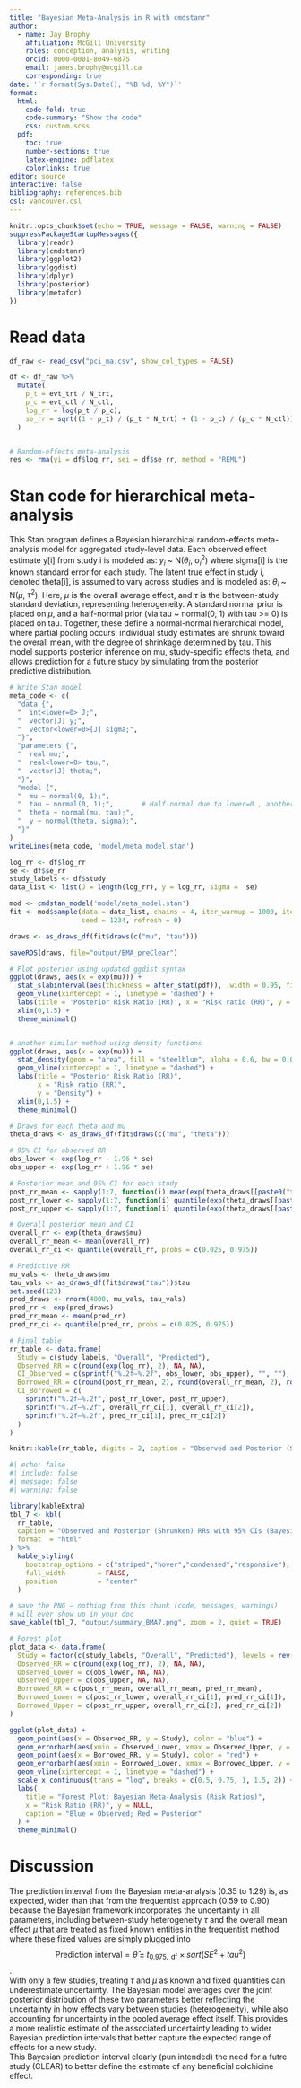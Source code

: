 ```yaml
---
title: "Bayesian Meta-Analysis in R with cmdstanr"
author: 
  - name: Jay Brophy
    affiliation: McGill University
    roles: conception, analysis, writing
    orcid: 0000-0001-8049-6875
    email: james.brophy@mcgill.ca
    corresponding: true
date: '`r format(Sys.Date(), "%B %d, %Y")`'
format:
  html:
    code-fold: true
    code-summary: "Show the code"
    css: custom.scss
  pdf:
    toc: true
    number-sections: true
    latex-engine: pdflatex
    colorlinks: true
editor: source
interactive: false
bibliography: references.bib
csl: vancouver.csl
---
```


```r
knitr::opts_chunk$set(echo = TRUE, message = FALSE, warning = FALSE)
suppressPackageStartupMessages({
  library(readr)
  library(cmdstanr)
  library(ggplot2)
  library(ggdist)
  library(dplyr)
  library(posterior)
  library(metafor)
})
```

# Read data


```r
df_raw <- read_csv("pci_ma.csv", show_col_types = FALSE)

df <- df_raw %>%
  mutate(
    p_t = evt_trt / N_trt,
    p_c = evt_ctl / N_ctl,
    log_rr = log(p_t / p_c),
    se_rr = sqrt((1 - p_t) / (p_t * N_trt) + (1 - p_c) / (p_c * N_ctl))
  )


# Random-effects meta-analysis
res <- rma(yi = df$log_rr, sei = df$se_rr, method = "REML")

```

# Stan code for hierarchical meta-analysis

This Stan program defines a Bayesian hierarchical random-effects meta-analysis model for aggregated study-level data. Each observed effect estimate y[i] from study i is modeled as: $y_i$ ~ N($\theta_i$, $\sigma^2_i$)
where sigma[i] is the known standard error for each study. The latent true effect in study i, denoted theta[i], is assumed to vary across studies and is modeled as: $\theta_i$ ~ N($\mu$, $\tau^2$). 
Here, $\mu$ is the overall average effect, and $\tau$ is the between-study standard deviation, representing heterogeneity. A standard normal prior is placed on $\mu$, and a half-normal prior (via tau ~ normal(0, 1) with tau >= 0) is placed on tau. Together, these define a normal-normal hierarchical model, where partial pooling occurs: individual study estimates are shrunk toward the overall mean, with the degree of shrinkage determined by tau. This model supports posterior inference on mu, study-specific effects theta, and allows prediction for a future study by simulating from the posterior predictive distribution.


```r
# Write Stan model
meta_code <- c(
  "data {",
  "  int<lower=0> J;",
  "  vector[J] y;",
  "  vector<lower=0>[J] sigma;",
  "}",
  "parameters {",
  "  real mu;",
  "  real<lower=0> tau;",
  "  vector[J] theta;",
  "}",
  "model {",
  "  mu ~ normal(0, 1);",
  "  tau ~ normal(0, 1);",       # Half-normal due to lower=0 , another choice truncated cauchy(0, 1) T[0, 2];
  "  theta ~ normal(mu, tau);",
  "  y ~ normal(theta, sigma);",
  "}"
)
writeLines(meta_code, 'model/meta_model.stan')

log_rr <- df$log_rr
se <- df$se_rr
study_labels <- df$study
data_list <- list(J = length(log_rr), y = log_rr, sigma =  se)

mod <- cmdstan_model('model/meta_model.stan')
fit <- mod$sample(data = data_list, chains = 4, iter_warmup = 1000, iter_sampling = 2000, 
                  seed = 1234, refresh = 0)

draws <- as_draws_df(fit$draws(c("mu", "tau")))

saveRDS(draws, file="output/BMA_preClear")
```


```r
# Plot posterior using updated ggdist syntax
ggplot(draws, aes(x = exp(mu))) +
  stat_slabinterval(aes(thickness = after_stat(pdf)), .width = 0.95, fill = 'steelblue') +
  geom_vline(xintercept = 1, linetype = 'dashed') +
  labs(title = 'Posterior Risk Ratio (RR)', x = "Risk ratio (RR)", y = 'Density') +
  xlim(0,1.5) +
  theme_minimal()


# another similar method using density functions
ggplot(draws, aes(x = exp(mu))) +
  stat_density(geom = "area", fill = "steelblue", alpha = 0.6, bw = 0.05) +
  geom_vline(xintercept = 1, linetype = "dashed") +
  labs(title = "Posterior Risk Ratio (RR)",
       x = "Risk ratio (RR)",
       y = "Density") +
  xlim(0,1.5) +
  theme_minimal()

```

```r
# Draws for each theta and mu
theta_draws <- as_draws_df(fit$draws(c("mu", "theta")))

# 95% CI for observed RR
obs_lower <- exp(log_rr - 1.96 * se)
obs_upper <- exp(log_rr + 1.96 * se)

# Posterior mean and 95% CI for each study
post_rr_mean <- sapply(1:7, function(i) mean(exp(theta_draws[[paste0("theta[", i, "]")]])))
post_rr_lower <- sapply(1:7, function(i) quantile(exp(theta_draws[[paste0("theta[", i, "]")]]), 0.025))
post_rr_upper <- sapply(1:7, function(i) quantile(exp(theta_draws[[paste0("theta[", i, "]")]]), 0.975))

# Overall posterior mean and CI
overall_rr <- exp(theta_draws$mu)
overall_rr_mean <- mean(overall_rr)
overall_rr_ci <- quantile(overall_rr, probs = c(0.025, 0.975))

# Predictive RR
mu_vals <- theta_draws$mu
tau_vals <- as_draws_df(fit$draws("tau"))$tau
set.seed(123)
pred_draws <- rnorm(4000, mu_vals, tau_vals)
pred_rr <- exp(pred_draws)
pred_rr_mean <- mean(pred_rr)
pred_rr_ci <- quantile(pred_rr, probs = c(0.025, 0.975))

# Final table
rr_table <- data.frame(
  Study = c(study_labels, "Overall", "Predicted"),
  Observed_RR = c(round(exp(log_rr), 2), NA, NA),
  CI_Observed = c(sprintf("%.2f–%.2f", obs_lower, obs_upper), "", ""),
  Borrowed_RR = c(round(post_rr_mean, 2), round(overall_rr_mean, 2), round(pred_rr_mean, 2)),
  CI_Borrowed = c(
    sprintf("%.2f–%.2f", post_rr_lower, post_rr_upper),
    sprintf("%.2f–%.2f", overall_rr_ci[1], overall_rr_ci[2]),
    sprintf("%.2f–%.2f", pred_rr_ci[1], pred_rr_ci[2])
  )
)

knitr::kable(rr_table, digits = 2, caption = "Observed and Posterior (Shruken) RRs (95% CIs) - pre-CLEAR")
```


```r
#| echo: false
#| include: false
#| message: false
#| warning: false

library(kableExtra)
tbl_7 <- kbl(
  rr_table,
  caption = "Observed and Posterior (Shrunken) RRs with 95% CIs (Bayesian hierarchical model - pre-CLEAR)",
  format  = "html"
) %>%
  kable_styling(
    bootstrap_options = c("striped","hover","condensed","responsive"),
    full_width        = FALSE,
    position          = "center"
  )

# save the PNG — nothing from this chunk (code, messages, warnings)
# will ever show up in your doc
save_kable(tbl_7, "output/summary_BMA7.png", zoom = 2, quiet = TRUE)
```


```r
# Forest plot
plot_data <- data.frame(
  Study = factor(c(study_labels, "Overall", "Predicted"), levels = rev(c(study_labels, "Overall", "Predicted"))),
  Observed_RR = c(round(exp(log_rr), 2), NA, NA),
  Observed_Lower = c(obs_lower, NA, NA),
  Observed_Upper = c(obs_upper, NA, NA),
  Borrowed_RR = c(post_rr_mean, overall_rr_mean, pred_rr_mean),
  Borrowed_Lower = c(post_rr_lower, overall_rr_ci[1], pred_rr_ci[1]),
  Borrowed_Upper = c(post_rr_upper, overall_rr_ci[2], pred_rr_ci[2])
)

ggplot(plot_data) +
  geom_point(aes(x = Observed_RR, y = Study), color = "blue") +
  geom_errorbarh(aes(xmin = Observed_Lower, xmax = Observed_Upper, y = Study), height = 0.2, color = "blue") +
  geom_point(aes(x = Borrowed_RR, y = Study), color = "red") +
  geom_errorbarh(aes(xmin = Borrowed_Lower, xmax = Borrowed_Upper, y = Study), height = 0.2, color = "red") +
  geom_vline(xintercept = 1, linetype = "dashed") +
  scale_x_continuous(trans = "log", breaks = c(0.5, 0.75, 1, 1.5, 2)) +
  labs(
    title = "Forest Plot: Bayesian Meta-Analysis (Risk Ratios)",
    x = "Risk Ratio (RR)", y = NULL,
    caption = "Blue = Observed; Red = Posterior"
  ) +
  theme_minimal()
```

# Discussion

The prediction interval from the Bayesian meta-analysis (0.35 to 1.29) is, as expected, wider than that from the frequentist approach (0.59 to 0.90) because the Bayesian framework incorporates the uncertainty in all parameters, including between-study heterogeneity $\tau$ and the overall mean effect $\mu$ that are treated as fixed known entities in the frequentist method where these fixed values are simply plugged into 
$$\text{Prediction interval} = \hat{\theta} ± t_{0.975,\text{ df}} × sqrt(SE^2 + tau^2)$$. \    
With only a few studies, treating $\tau$ and $\mu$ as known and fixed quantities can underestimate uncertainty. The Bayesian model averages over the joint posterior distribution of these two parameters better reflecting the uncertainty in how effects vary between studies (heterogeneity), while also accounting for uncertainty in the pooled average effect itself. This provides a more realistic estimate of the associated uncertainty leading to wider Bayesian prediction intervals that better capture the expected range of effects for a new study.\    
This Bayesian prediction interval clearly (pun intended) the need for a futre study (CLEAR) to better define the estimate of any beneficial colchicine effect.

